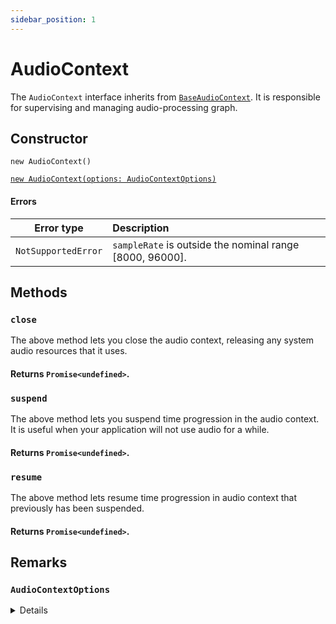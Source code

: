 ```yaml
---
sidebar_position: 1
---
```


# AudioContext

The `AudioContext` interface inherits from [`BaseAudioContext`](/core/base-audio-context).
It is responsible for supervising and managing audio-processing graph.

## Constructor

`new AudioContext()`

[`new AudioContext(options: AudioContextOptions)`](/core/audio-context#audiocontextoptions)

#### Errors

| Error type | Description |
| :---: | :---- |
| `NotSupportedError` | `sampleRate` is outside the nominal range [8000, 96000]. |

## Methods

### `close`

The above method lets you close the audio context, releasing any system audio resources that it uses.

#### Returns `Promise<undefined>`.

### `suspend`

The above method lets you suspend time progression in the audio context.
It is useful when your application will not use audio for a while.

#### Returns `Promise<undefined>`.

### `resume`

The above method lets resume time progression in audio context that previously has been suspended.

#### Returns `Promise<undefined>`.


## Remarks

### `AudioContextOptions`

<details>

`AudioContextOptions` is a dictionary object specifies sample rate for the new context.

```jsx
interface AudioContextOptions {
  sampleRate: number;
}
```
</details>
